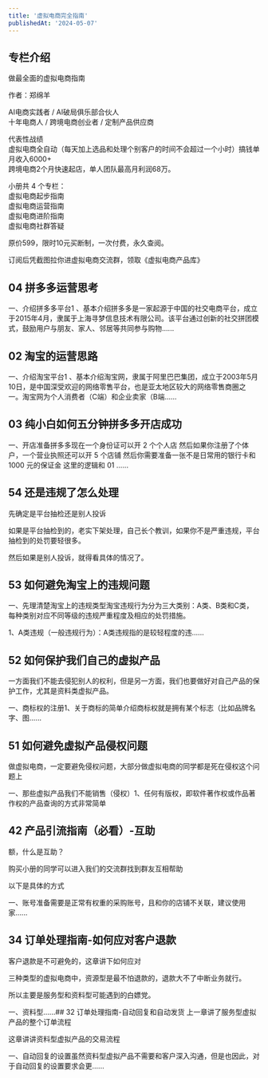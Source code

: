 ```yaml
---
title: '虚拟电商完全指南'
publishedAt: '2024-05-07'
---
```


## 专栏介绍

做最全面的虚拟电商指南  
   
作者：郑绵羊  
  
AI电商实践者 / AI破局俱乐部合伙人  
十年电商人 / 跨境电商创业者 / 定制产品供应商  
  
代表性战绩  
虚拟电商全自动（每天加上选品和处理个别客户的时间不会超过一个小时）搞钱单月收入6000+  
跨境电商2个月快速起店，单人团队最高月利润68万。  
   
小册共 4 个专栏：  
虚拟电商起步指南  
虚拟电商运营指南  
虚拟电商进阶指南  
虚拟电商社群答疑  
   
原价599，限时10元买断制，一次付费，永久查阅。   
   
订阅后凭截图拉你进虚拟电商交流群，领取《虚拟电商产品库》

## 04 拼多多运营思考
一、介绍拼多多平台1 、基本介绍拼多多是一家起源于中国的社交电商平台，成立于2015年4月，隶属于上海寻梦信息技术有限公司。该平台通过创新的社交拼团模式，鼓励用户与朋友、家人、邻居等共同参与购物......

## 02 淘宝的运营思路
一、介绍淘宝平台1 、基本介绍淘宝网，隶属于阿里巴巴集团，成立于2003年5月10日，是中国深受欢迎的网络零售平台，也是亚太地区较大的网络零售商圈之一。淘宝网为个人消费者（C端）和企业卖家（B端......

## 03 纯小白如何五分钟拼多多开店成功
一、开店准备拼多多现在一个身份证可以开 2 个个人店 然后如果你注册了个体户，一个营业执照还可以开 5 个店铺 然后你需要准备一张不是日常用的银行卡和 1000 元的保证金 这里的逻辑和 01 ......

## 54 还是违规了怎么处理
先确定是平台抽检还是别人投诉

如果是平台抽检到的，老实下架处理，自己长个教训，如果你不是严重违规，平台抽检到的处罚要轻很多。

然后如果是别人投诉，就得看具体的情况了。

## 53 如何避免淘宝上的违规问题
一、先理清楚淘宝上的违规类型淘宝违规行为分为三大类别：A类、B类和C类，每种类别对应不同等级的违规严重程度及相应的处罚措施。

1、A类违规（一般违规行为）：A类违规指的是较轻程度的违......

## 52 如何保护我们自己的虚拟产品
一方面我们不能去侵犯别人的权利，但是另一方面，我们也要做好对自己产品的保护工作，尤其是资料类虚拟产品。

一、商标权的注册1、关于商标的简单介绍商标权就是拥有某个标志（比如品牌名字、图......

## 51 如何避免虚拟产品侵权问题
做虚拟电商，一定要避免侵权问题，大部分做虚拟电商的同学都是死在侵权这个问题上

一、那些虚拟产品我们不能销售（侵权）1、任何有版权，即软件著作权或作品著作权的产品查询的方式非常简单

## 42 产品引流指南（必看）-互助
额，什么是互助？

购买小册的同学可以进入我们的交流群找到群友互相帮助

以下是具体的方式

一、账号准备需要是正常有权重的采购账号，且和你的店铺不关联，建议使用家......

## 34 订单处理指南-如何应对客户退款
客户退款是不可避免的，这章讲下如何应对

三种类型的虚拟电商中，资源型是最不怕退款的，退款大不了中断业务就行。

所以主要是服务型和资料型可能遇到的白嫖党。

一、资料型......## 32 订单处理指南-自动回复和自动发货
上一章讲了服务型虚拟产品的整个订单流程

这章讲讲资料型虚拟产品的交易流程

一、自动回复的设置虽然资料型虚拟产品不需要和客户深入沟通，但是也因此，对于自动回复的设置要求会更......

